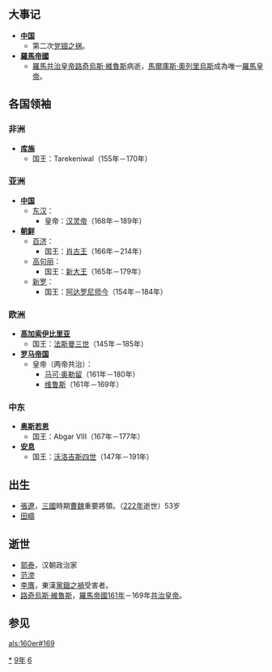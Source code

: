 {{yearTOC|169|东汉'''[[建宁_(年号)|建宁]]二年'''}}

== 大事记 ==
*'''[[中国|中国]]'''
**第二次[[党锢之祸|党锢之祸]]。
*'''[[羅馬帝國|羅馬帝國]]'''
**[[羅馬皇帝|羅馬共治皇帝]][[路奇烏斯·維魯斯|路奇烏斯·維魯斯]]病逝，[[馬爾庫斯·奧列里烏斯|馬爾庫斯·奧列里烏斯]]成為唯一[[羅馬皇帝|羅馬皇帝]]。

== 各国领袖 ==
=== 非洲 ===
*'''[[库施|库施]]'''
**国王：Tarekeniwal（155年－170年）

=== 亚洲 ===
*'''[[中国|中国]]'''
**[[东汉|东汉]]：
***皇帝：[[汉灵帝|汉灵帝]]（168年－189年）
*'''[[朝鲜民主主义人民共和国|朝鲜]]'''
**[[百濟|百济]]：
***国王：[[肖古王|肖古王]]（166年－214年）
**[[高句丽|高句丽]]：
***国王：[[新大王|新大王]]（165年－179年）
**[[新罗|新罗]]：
***国王：[[阿达罗尼师今|阿达罗尼师今]]（154年－184年）

=== 欧洲 ===
*'''[[高加索伊比利亞王國|高加索伊比里亚]]'''
**国王：[[法斯曼三世|法斯曼三世]]（145年－185年）
*'''[[羅馬帝國|罗马帝国]]'''
**皇帝（两帝共治）：
***[[馬爾庫斯·奧列里烏斯|马可·奥勒留]]（161年－180年）
***[[维鲁斯|维鲁斯]]（161年－169年）

=== 中东 ===
*'''[[奥斯若恩|奥斯若恩]]'''
**国王：Abgar VIII（167年－177年）
*'''[[安息_(国家)|安息]]''' 
**国王：[[沃洛吉斯四世|沃洛吉斯四世]]（147年－191年）

== 出生 ==
*[[張遼|張遼]]，[[三国|三國]]時期[[曹魏|曹魏]]重要將領。（[[222年|222年]]逝世）53岁
*[[田疇|田疇]]

== 逝世 ==
*[[郭泰_(東漢)|郭泰]]，汉朝政治家
*[[范滂|范滂]]
*[[李膺_(東漢)|李膺]]，東漢[[黨錮之禍|黨錮之禍]]受害者。
*[[路奇烏斯·維魯斯|路奇烏斯·維魯斯]]，[[羅馬帝國|羅馬帝國]][[161年|161年]]－169年[[羅馬皇帝|共治皇帝]]。

== 参见 ==
{{Wikisource year mention}}

[[Category:169年|*]]
[[Category:160年代|9年]]
[[Category:2世纪各年|6]]

[[als:160er#169|als:160er#169]]